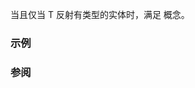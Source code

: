 {{cpp/experimental/reflect/title|Typed}}
{{cpp/experimental/reflect/navbar}}
{{ddcl | since=reflection_ts | header=experimental/reflect | 1=
template&lt; class T &gt;
concept Typed = Named&lt;T&gt; &amp;&amp; /* 见下文 */;
}}

当且仅当 T 反射有类型的实体时，满足 {{tt|Typed}} 概念。

===示例===
{{todo|examples}}

===参阅===
{{todo|templatization}}